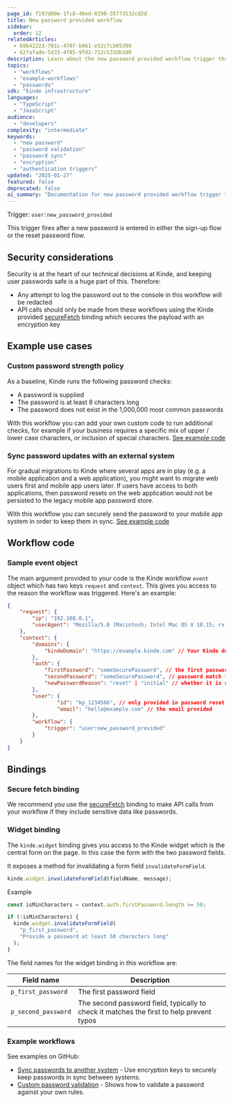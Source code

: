```yaml
---
page_id: f197d00e-1fc8-46ed-8290-35773532cd2d
title: New password provided workflow
sidebar:
  order: 12
relatedArticles:
  - 69b42223-701c-4707-b961-e52c7cb05399
  - 62fafade-5d33-4f85-9fd2-712c533db3d0
description: Learn about the new password provided workflow trigger that fires when users set new passwords, enabling custom validation and secure password synchronization with external systems.
topics:
  - "workflows"
  - "example-workflows"
  - "passwords"
sdk: "kinde infrastructure"
languages:
  - "TypeScript"
  - "JavaScript"
audience:
  - "developers"
complexity: "intermediate"
keywords:
  - "new password"
  - "password validation"
  - "password sync"
  - "encryption"
  - "authentication triggers"
updated: "2025-01-27"
featured: false
deprecated: false
ai_summary: "Documentation for new password provided workflow trigger that fires when users set new passwords, enabling custom validation and secure password synchronization with external systems."
---
```


Trigger: `user:new_password_provided`

This trigger fires after a new password is entered in either the sign-up flow or the reset password flow.

## Security considerations

Security is at the heart of our technical decisions at Kinde, and keeping user passwords safe is a huge part of this. Therefore:

- Any attempt to log the password out to the console in this workflow will be redacted
- API calls should only be made from these workflows using the Kinde provided [secureFetch](/workflows/bindings/secure-fetch-binding/) binding which secures the payload with an encryption key

## Example use cases

### Custom password strength policy

As a baseline, Kinde runs the following password checks:

- A password is supplied
- The password is at least 8 characters long
- The password does not exist in the 1,000,000 most common passwords

With this workflow you can add your own custom code to run additional checks, for example if your business requires a specific mix of upper / lower case characters, or inclusion of special characters. [See example code](https://github.com/kinde-starter-kits/workflow-examples/blob/main/newPassword/customPasswordValidationWorkflow.ts)

### Sync password updates with an external system

For gradual migrations to Kinde where several apps are in play (e.g. a mobile application and a web application), you might want to migrate web users first and mobile app users later. If users have access to both applications, then password resets on the web application would not be persisted to the legacy mobile app password store.

With this workflow you can securely send the password to your mobile app system in order to keep them in sync. [See example code](https://github.com/kinde-starter-kits/workflow-examples/blob/main/newPassword/securelySyncPasswordWorkflow.ts)

## Workflow code

### Sample event object

The main argument provided to your code is the Kinde workflow `event` object which has two keys `request` and `context`. This gives you access to the reason the workflow was triggered. Here's an example:

```json
{
	"request": {
        "ip": "192.168.0.1",
        "userAgent": "Mozilla/5.0 (Macintosh; Intel Mac OS X 10.15; rv:135.0) Gecko/20100101 Firefox/135.0"
    },
	"context": {
		"domains": {
			"kindeDomain": "https://example.kinde.com" // Your Kinde domain
		},
		"auth": {
			"firstPassword": "someSecurePassword", // the first password entered
			"secondPassword": "someSecurePassword", // password match field
			"newPasswordReason": "reset" | "initial" // whether it is registration or reset
		},
		"user": {
				"id": "kp_1234566", // only provided in password reset flows as otherwise new user
				"email": "hello@example.com" // the email provided
		},
		"workflow": {
			"trigger": "user:new_password_provided"
		}
	}
}
```

## Bindings

### Secure fetch binding

We recommend you use the [secureFetch](/workflows/bindings/secure-fetch-binding/) binding to make API calls from your workflow if they include sensitive data like passwords.

### Widget binding

The `kinde.widget` binding gives you access to the Kinde widget which is the central form on the page. In this case the form with the two password fields.

It exposes a method for invalidating a form field `invalidateFormField`.

```js
kinde.widget.invalidateFormField(fieldName, message);
```

Example

```js
const isMinCharacters = context.auth.firstPassword.length >= 50;

if (!isMinCharacters) {
  kinde.widget.invalidateFormField(
    "p_first_password",
    "Provide a password at least 50 characters long"
  );
}
```

The field names for the widget binding in this workflow are:

| Field name          | Description                                                                              |
| ------------------- | ---------------------------------------------------------------------------------------- |
| `p_first_password`  | The first password field                                                                 |
| `p_second_password` | The second password field, typically to check it matches the first to help prevent typos |

### Example workflows

See examples on GitHub:

- [Sync passwords to another system](https://github.com/kinde-starter-kits/workflow-examples/blob/main/newPassword/securelySyncPasswordWorkflow.ts) - Use encryption keys to securely keep passwords in sync between systems.
- [Custom password validation](https://github.com/kinde-starter-kits/workflow-examples/blob/main/newPassword/customPasswordValidationWorkflow.ts) - Shows how to validate a password against your own rules.
